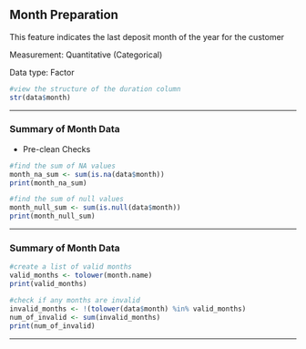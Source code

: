 ## Month Preparation

This feature indicates the last deposit month of the year for the customer

Measurement: Quantitative (Categorical)

Data type: Factor

```r
#view the structure of the duration column  
str(data$month)
```

------------------------------------------------------------------------

### Summary of Month Data

-   Pre-clean Checks

```r
#find the sum of NA values  
month_na_sum <- sum(is.na(data$month))
print(month_na_sum)
```

```r
#find the sum of null values  
month_null_sum <- sum(is.null(data$month))
print(month_null_sum)
```

------------------------------------------------------------------------

### Summary of Month Data

```r
#create a list of valid months
valid_months <- tolower(month.name)
print(valid_months)

#check if any months are invalid
invalid_months <- !(tolower(data$month) %in% valid_months)
num_of_invalid <- sum(invalid_months)
print(num_of_invalid)

```

------------------------------------------------------------------------
